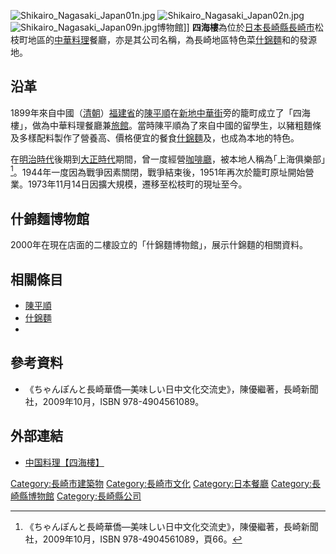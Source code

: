 {{coord|32|44|11.3|N|129|52|11.3|E|region:JP_type:landmark|display=title}}
[[File:Shikairo_Nagasaki_Japan01n.jpg|thumb]]
[[File:Shikairo_Nagasaki_Japan02n.jpg|thumb]]
[[File:Shikairo_Nagasaki_Japan09n.jpg|thumb]]博物館]]
'''四海樓'''為位於[[日本|日本]][[長崎縣|長崎縣]][[長崎市|長崎市]]松枝町地區的[[中華料理|中華料理]]餐廳，亦是其公司名稱，為長崎地區特色菜[[什錦麵|什錦麵]]和{{link-ja|炒烏龍|皿うどん}}的發源地。

== 沿革 ==
1899年來自中國（[[清朝|清朝]]）[[福建省|福建省]]的[[陳平順|陳平順]]在[[長崎新地中華街|新地中華街]]旁的籠町成立了「四海樓」，做為中華料理餐廳兼[[旅館|旅館]]。當時陳平順為了來自中國的留學生，以豬粗麵條及多樣配料製作了營養高、價格便宜的餐食[[什錦麵|什錦麵]]及{{link-ja|炒烏龍|皿うどん}}，也成為本地的特色。

在[[明治時代|明治時代]]後期到[[大正時代|大正時代]]期間，曾一度經營[[咖啡廳|咖啡廳]]，被本地人稱為｢上海俱樂部｣<ref>《ちゃんぽんと長崎華僑―美味しい日中文化交流史》，陳優繼著，長崎新聞社，2009年10月，ISBN 978-4904561089，頁66。</ref>。1944年一度因為戰爭因素關閉，戰爭結束後，1951年再次於籠町原址開始營業。1973年11月14日因擴大規模，遷移至松枝町的現址至今。

== 什錦麵博物館 ==
2000年在現在店面的二樓設立的「什錦麵博物館」，展示什錦麵的相關資料。

== 相關條目 ==
* [[陳平順|陳平順]]
* [[什錦麵|什錦麵]]
* {{link-ja|炒烏龍|皿うどん}}

== 參考資料 ==
* 《ちゃんぽんと長崎華僑―美味しい日中文化交流史》，陳優繼著，長崎新聞社，2009年10月，ISBN 978-4904561089。
{{reflist}}

==外部連結==
{{Commonscat|Shikairo (Chinese restaurant)}}
* {{Ja}} [http://www.shikairou.com/ 中国料理【四海樓】]{{Wayback|url=http://www.shikairou.com/ |date=20151221085623 }}

{{DEFAULTSORT:Shikairo}}

[[Category:長崎市建築物|Category:長崎市建築物]]
[[Category:長崎市文化|Category:長崎市文化]]
[[Category:日本餐廳|Category:日本餐廳]]
[[Category:長崎縣博物館|Category:長崎縣博物館]]
[[Category:長崎縣公司|Category:長崎縣公司]]